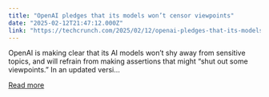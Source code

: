 ```yaml
---
title: "OpenAI pledges that its models won’t censor viewpoints"
date: "2025-02-12T21:47:12.000Z"
link: "https://techcrunch.com/2025/02/12/openai-pledges-that-its-models-wont-censor-viewpoints/"
---
```


OpenAI is&#160;making clear&#160;that its AI models won’t shy away from sensitive topics, and will refrain from making assertions that might &#8220;shut out some viewpoints.&#8221; In an updated versi...

[Read more](https://techcrunch.com/2025/02/12/openai-pledges-that-its-models-wont-censor-viewpoints/)

